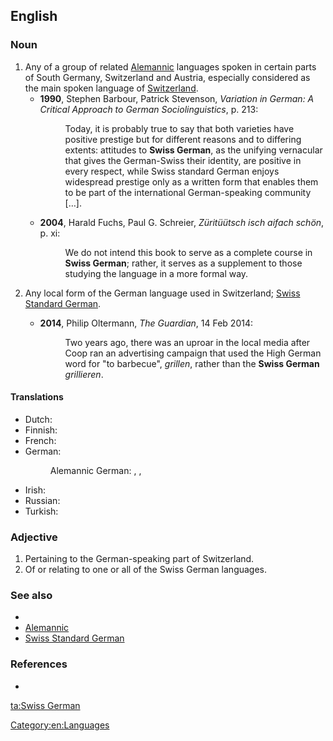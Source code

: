 ==English==

===Noun===
{{en-noun|head=[[Swiss]] [[German]]}}

# Any of a group of related [[Alemannic]] languages spoken in certain parts of South Germany, Switzerland and Austria, especially considered as the main spoken language of [[Switzerland]].
#*'''1990''',  Stephen Barbour, Patrick Stevenson, ''Variation in German: A Critical Approach to German Sociolinguistics'', p. 213:
#*:Today, it is probably true to say that both varieties have positive prestige but for different reasons and to differing extents: attitudes to '''Swiss German''', as the unifying vernacular that gives the German-Swiss their identity, are positive in every respect, while Swiss standard German enjoys widespread prestige only as a written form that enables them to be part of the international German-speaking community […].
#*'''2004''', Harald Fuchs, ‎Paul G. Schreier, ''Züritüütsch isch aifach schön'', p. xi:
#*:We do not intend this book to serve as a complete course in '''Swiss German'''; rather, it serves as a supplement to those studying the language in a more formal way.
# {{label|en|loosely}} Any local form of the German language used in Switzerland; [[Swiss Standard German]].
#*'''2014''', Philip Oltermann, ''The Guardian'', 14 Feb 2014:
#*:Two years ago, there was an uproar in the local media after Coop ran an advertising campaign that used the High German word for "to barbecue", ''grillen'', rather than the '''Swiss German''' ''grillieren''.

====Translations====
{{trans-top|Alemannic}}
* Dutch: {{t|nl|Zwitserduits|n}}
* Finnish: {{t+|fi|sveitsinsaksa}}
* French: {{t|fr|allemand de Suisse|m}}
* German: {{t+|de|Schweizerdeutsch|n}}
*: Alemannic German: {{t|gsw|Schwiizertüütsch|n}}, {{t|gsw|Schwizertitsch|n}}, {{t|gsw|Schwyzerdütsch|n}}
{{trans-mid}}
* Irish: {{t|ga|[[Gearmáinis]] [[Eilvéiseach]]|f}}
* Russian: {{t+|ru|[[швейца́рский]] [[неме́цкий]]|m}}
* Turkish: {{t+|tr|İsviçre Almancası}}
{{trans-bottom}}

===Adjective===
{{en-adj}}

# Pertaining to the German-speaking part of Switzerland.
# Of or relating to one or all of the Swiss German languages.

===See also===
* {{pedialite|Swiss German}}
* [[Alemannic]]
* [[Swiss Standard German]]

===References===
* {{ethnologue|code=gsw}}

[[Category:en:Languages]]

[[ta:Swiss German]]